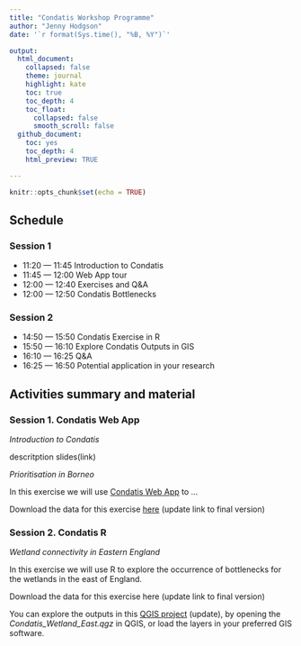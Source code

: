```yaml
---
title: "Condatis Workshop Programme"
author: "Jenny Hodgson" 
date: '`r format(Sys.time(), "%B, %Y")`'

output:
  html_document: 
    collapsed: false
    theme: journal
    highlight: kate
    toc: true
    toc_depth: 4
    toc_float:
      collapsed: false
      smooth_scroll: false
  github_document:
    toc: yes
    toc_depth: 4
    html_preview: TRUE

---
```

```r
knitr::opts_chunk$set(echo = TRUE)
```

## Schedule

### Session 1

 - 11:20 — 11:45 Introduction to Condatis
 - 11:45 — 12:00 Web App tour 
 - 12:00 — 12:40 Exercises and Q&A
 - 12:00 — 12:50 Condatis Bottlenecks
 
### Session 2

 - 14:50 — 15:50 Condatis Exercise in R
 - 15:50 — 16:10 Explore Condatis Outputs in GIS
 - 16:10 — 16:25 Q&A 
 - 16:25 — 16:50 Potential application in your research

## Activities summary and material

### Session 1. Condatis Web App

_Introduction to Condatis_

descritption slides(link)

_Prioritisation in Borneo_

In this exercise we will use  [Condatis Web App](https://pgb.liv.ac.uk/~condatis_dev/) to ...

Download the data for this exercise [here](https://github.com/condatis/Ctraining_inR_25/tree/main) (update link to final version)


### Session 2. Condatis R

_Wetland connectivity in Eastern England_

In this exercise we will use R to explore the occurrence of bottlenecks for the wetlands in the east of England.

Download the data for this exercise here (update link to final version)

You can explore the outputs in this [QGIS project](https://github.com/condatis/Ctraining_inR_25/tree/main/R%20Example/QGIS_project) (update), by opening the *Condatis_Wetland_East.qgz* in QGIS, or load the layers in your preferred GIS software.


